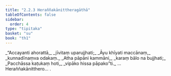 ```yaml
---
title: "2.2.3 Heraññakānittheragāthā"
tableOfContents: false
sidebar:
  order: 4
type: "tipitaka"
basket: "su"
book: "th1"
---
```



<DynamicBreadcrumb />

<Division number="145" book="th1">

<Paragraph number="312" type="verses" book="th1">
_“Accayanti ahorattā,_  
_jīvitaṃ uparujjhati;_  
_Āyu khīyati maccānaṃ,_  
_kunnadīnaṃva odakaṃ._  

</Paragraph>

</Division>
<Division number="146" book="th1">

<Paragraph number="313" type="verses" book="th1">
_Atha pāpāni kammāni,_  
_karaṃ bālo na bujjhati;_  
_Pacchāssa kaṭukaṃ hoti,_  
_vipāko hissa pāpako”ti._  


</Paragraph>
</Division>

<Paragraph number="314" type="center" book="th1">
…  Heraññakānitthero… .
</Paragraph>